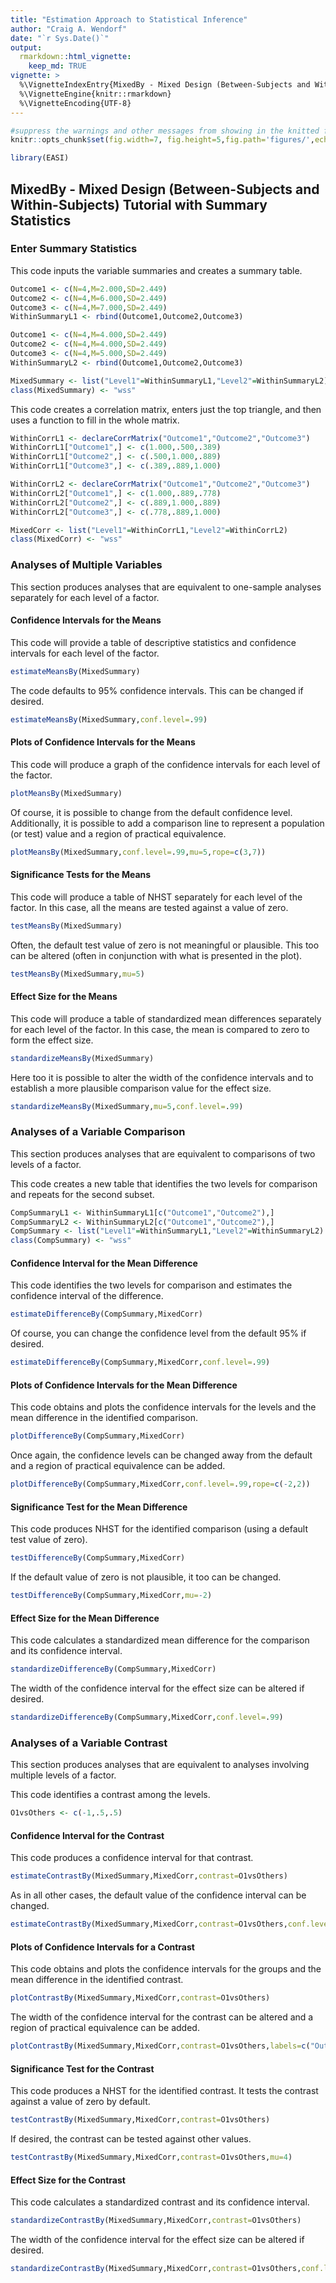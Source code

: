 ```yaml
---
title: "Estimation Approach to Statistical Inference"
author: "Craig A. Wendorf"
date: "`r Sys.Date()`"
output: 
  rmarkdown::html_vignette:
    keep_md: TRUE
vignette: >
  %\VignetteIndexEntry{MixedBy - Mixed Design (Between-Subjects and Within-Subjects) Tutorial with Summary Statistics}
  %\VignetteEngine{knitr::rmarkdown}
  %\VignetteEncoding{UTF-8}
---
```


```r
#suppress the warnings and other messages from showing in the knitted file.
knitr::opts_chunk$set(fig.width=7, fig.height=5,fig.path='figures/',echo=TRUE,warning=FALSE,message=FALSE)
```

```r
library(EASI)
```

## MixedBy - Mixed Design (Between-Subjects and Within-Subjects) Tutorial with Summary Statistics

### Enter Summary Statistics

This code inputs the variable summaries and creates a summary table.

```r
Outcome1 <- c(N=4,M=2.000,SD=2.449)
Outcome2 <- c(N=4,M=6.000,SD=2.449)
Outcome3 <- c(N=4,M=7.000,SD=2.449)
WithinSummaryL1 <- rbind(Outcome1,Outcome2,Outcome3)

Outcome1 <- c(N=4,M=4.000,SD=2.449)
Outcome2 <- c(N=4,M=4.000,SD=2.449)
Outcome3 <- c(N=4,M=5.000,SD=2.449)
WithinSummaryL2 <- rbind(Outcome1,Outcome2,Outcome3)

MixedSummary <- list("Level1"=WithinSummaryL1,"Level2"=WithinSummaryL2)
class(MixedSummary) <- "wss"
```

This code creates a correlation matrix, enters just the top triangle, and then uses a function to fill in the whole matrix.

```r
WithinCorrL1 <- declareCorrMatrix("Outcome1","Outcome2","Outcome3")
WithinCorrL1["Outcome1",] <- c(1.000,.500,.389)
WithinCorrL1["Outcome2",] <- c(.500,1.000,.889)
WithinCorrL1["Outcome3",] <- c(.389,.889,1.000)

WithinCorrL2 <- declareCorrMatrix("Outcome1","Outcome2","Outcome3")
WithinCorrL2["Outcome1",] <- c(1.000,.889,.778)
WithinCorrL2["Outcome2",] <- c(.889,1.000,.889)
WithinCorrL2["Outcome3",] <- c(.778,.889,1.000)

MixedCorr <- list("Level1"=WithinCorrL1,"Level2"=WithinCorrL2)
class(MixedCorr) <- "wss"
```

### Analyses of Multiple Variables

This section produces analyses that are equivalent to one-sample analyses separately for each level of a factor.

#### Confidence Intervals for the Means

This code will provide a table of descriptive statistics and confidence intervals for each level of the factor.

```r
estimateMeansBy(MixedSummary)
```

The code defaults to 95% confidence intervals. This can be changed if desired.

```r
estimateMeansBy(MixedSummary,conf.level=.99)
```

#### Plots of Confidence Intervals for the Means

This code will produce a graph of the confidence intervals for each level of the factor.

```r
plotMeansBy(MixedSummary)
```

Of course, it is possible to change from the default confidence level. Additionally, it is possible to add a comparison line to represent a population (or test) value and a region of practical equivalence.

```r
plotMeansBy(MixedSummary,conf.level=.99,mu=5,rope=c(3,7))
```

#### Significance Tests for the Means

This code will produce a table of NHST separately for each level of the factor. In this case, all the means are tested against a value of zero.

```r
testMeansBy(MixedSummary)
```

Often, the default test value of zero is not meaningful or plausible. This too can be altered (often in conjunction with what is presented in the plot).

```r
testMeansBy(MixedSummary,mu=5)
```

#### Effect Size for the Means

This code will produce a table of standardized mean differences separately for each level of the factor. In this case, the mean is compared to zero to form the effect size.

```r
standardizeMeansBy(MixedSummary)
```

Here too it is possible to alter the width of the confidence intervals and to establish a more plausible comparison value for the effect size.

```r
standardizeMeansBy(MixedSummary,mu=5,conf.level=.99)
```

### Analyses of a Variable Comparison

This section produces analyses that are equivalent to comparisons of two levels of a factor.

This code creates a new table that identifies the two levels for comparison and repeats for the second subset.

```r
CompSummaryL1 <- WithinSummaryL1[c("Outcome1","Outcome2"),]
CompSummaryL2 <- WithinSummaryL2[c("Outcome1","Outcome2"),]
CompSummary <- list("Level1"=WithinSummaryL1,"Level2"=WithinSummaryL2)
class(CompSummary) <- "wss"
```

#### Confidence Interval for the Mean Difference

This code identifies the two levels for comparison and estimates the confidence interval of the difference.

```r
estimateDifferenceBy(CompSummary,MixedCorr)
```

Of course, you can change the confidence level from the default 95% if desired.

```r
estimateDifferenceBy(CompSummary,MixedCorr,conf.level=.99)
```

#### Plots of Confidence Intervals for the Mean Difference

This code obtains and plots the confidence intervals for the levels and the mean difference in the identified comparison.

```r
plotDifferenceBy(CompSummary,MixedCorr)
```

Once again, the confidence levels can be changed away from the default and a region of practical equivalence can be added.

```r
plotDifferenceBy(CompSummary,MixedCorr,conf.level=.99,rope=c(-2,2))
```

#### Significance Test for the Mean Difference

This code produces NHST for the identified comparison (using a default test value of zero).

```r
testDifferenceBy(CompSummary,MixedCorr)
```

If the default value of zero is not plausible, it too can be changed.

```r
testDifferenceBy(CompSummary,MixedCorr,mu=-2)
```

#### Effect Size for the Mean Difference

This code calculates a standardized mean difference for the comparison and its confidence interval.

```r
standardizeDifferenceBy(CompSummary,MixedCorr)
```

The width of the confidence interval for the effect size can be altered if desired.

```r
standardizeDifferenceBy(CompSummary,MixedCorr,conf.level=.99)
```

### Analyses of a Variable Contrast

This section produces analyses that are equivalent to analyses involving multiple levels of a factor.

This code identifies a contrast among the levels.

```r
O1vsOthers <- c(-1,.5,.5)
```

#### Confidence Interval for the Contrast

This code produces a confidence interval for that contrast.

```r
estimateContrastBy(MixedSummary,MixedCorr,contrast=O1vsOthers)
```

As in all other cases, the default value of the confidence interval can be changed.

```r
estimateContrastBy(MixedSummary,MixedCorr,contrast=O1vsOthers,conf.level=.99)
```

#### Plots of Confidence Intervals for a Contrast

This code obtains and plots the confidence intervals for the groups and the mean difference in the identified contrast.

```r
plotContrastBy(MixedSummary,MixedCorr,contrast=O1vsOthers)
```

The width of the confidence interval for the contrast can be altered and a region of practical equivalence can be added.

```r
plotContrastBy(MixedSummary,MixedCorr,contrast=O1vsOthers,labels=c("Outcome1","Others"),conf.level=.99,rope=c(-2,2))
```

#### Significance Test for the Contrast

This code produces a NHST for the identified contrast. It tests the contrast against a value of zero by default.

```r
testContrastBy(MixedSummary,MixedCorr,contrast=O1vsOthers)
```

If desired, the contrast can be tested against other values.

```r
testContrastBy(MixedSummary,MixedCorr,contrast=O1vsOthers,mu=4)
```

#### Effect Size for the Contrast

This code calculates a standardized contrast and its confidence interval.

```r
standardizeContrastBy(MixedSummary,MixedCorr,contrast=O1vsOthers)
```

The width of the confidence interval for the effect size can be altered if desired.

```r
standardizeContrastBy(MixedSummary,MixedCorr,contrast=O1vsOthers,conf.level=.99)
```
